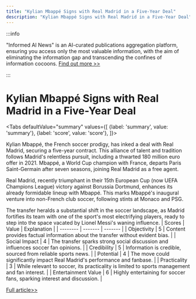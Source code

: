 ```yaml
---
title: "Kylian Mbappé Signs with Real Madrid in a Five-Year Deal"
description: "Kylian Mbappé Signs with Real Madrid in a Five-Year Deal"
---
```



:::info

"Informed AI News" is an AI-curated publications aggregation platform, ensuring you access only the most valuable information, with the aim of eliminating the information gap and transcending the confines of information cocoons.  [Find out more >>](/docs/guides)

:::

# Kylian Mbappé Signs with Real Madrid in a Five-Year Deal


<Tabs
	defaultValue="summary"
	values={[
	{label: 'summary', value: 'summary'},
	{label: 'score', value: 'score'},
]}>
<TabItem value="summary">


Kylian Mbappé, the French soccer prodigy, has inked a deal with Real Madrid, securing a five-year contract. This alliance of talent and tradition follows Madrid's relentless pursuit, including a thwarted 180 million euro offer in 2021. Mbappé, a World Cup champion with France, departs Paris Saint-Germain after seven seasons, joining Real Madrid as a free agent.

Real Madrid, recently triumphant in their 15th European Cup (now UEFA Champions League) victory against Borussia Dortmund, enhances its already formidable lineup with Mbappé. This marks Mbappé's inaugural venture into non-French club soccer, following stints at Monaco and PSG.

The transfer heralds a substantial shift in the soccer landscape, as Madrid fortifies its team with one of the sport's most electrifying players, ready to step into the space vacated by Lionel Messi's waning influence.
</TabItem>
<TabItem value="score">
	| Scores     | Value   | Explanation |
	| -------- | ------- | ------- |
	| Objectivity  | 5    | Content provides factual information about the transfer without evident bias.    |
	| Social Impact | 4     | The transfer sparks strong social discussion and influences soccer fan opinions.    |
	| Credibility    | 5    | Information is credible, sourced from reliable sports news.    |
	| Potential    | 4    | The move could significantly impact Real Madrid's performance and fanbase.    |
	| Practicality    | 3    | While relevant to soccer, its practicality is limited to sports management and fan interest.    |
	| Entertainment Value    | 6    | Highly entertaining for soccer fans, sparking interest and discussion.    |
</TabItem>
</Tabs>

[Full article>>](https://apnews.com/article/kylian-mbappe-real-madrid-f6425745768cac282329cea19af8fdd9)
